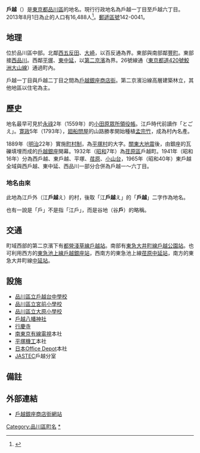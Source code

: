 {{Pathnav|日本|東京都|品川區|frame=1}}
{{Infobox Settlement
|official_name = 戶越
|native_name =
|settlement_type = [[町|町]]
|image_skyline = Togoshi-ginza street.JPG
|imagesize = 200px
|image_caption = 荏原町商店街
|image_flag =
|image_seal =
| image_map =
| map_caption =
|subdivision_type = [[國家|國家]]
|subdivision_name = [[File:Flag_of_Japan.svg|border]] [[日本|日本]]
|subdivision_type1 = [[都道府縣|都道府縣]]
|subdivision_name1 = [[File:Flag_of_Tokyo_Prefecture.svg|25px]] [[東京都|東京都]]
|subdivision_type2 = [[東京都區部|特別區]]
|subdivision_name2 = [[File:Flag_of_Shinagawa,_Tokyo.svg|25px]] [[品川區|品川區]]
|established_title =
|established_date =
|government_type =
|leader_title =
|leader_name =
|area_magnitude =
|area_total_sq_mi =
|area_total_km2 =
|area_land_sq_mi =
|area_land_km2 =
|area_urban_sq_mi =
|area_urban_km2 =
|area_metro_km2 =
|area_metro_sq_mi =
|population_as_of= 2013年（平成25年）8月1日
|population_footnotes =
|population_total = 16488
|population_urban =
|population_metro =
|population_density_sq_mi =
|population_density_km2 =
| timezone = [[日本標準時間|JST]]
| utc_offset = +9
|timezone_DST =
|utc_offset_DST =
|latd=|latm=|lats=|latNS=
|longd=|longm=|longs=|longEW=
|elevation_footnotes=
|elevation_m =
|elevation_ft =
|postal_code_type = [[郵遞區號|郵遞區號]]
|postal_code = 142-0041
|area_code =
|website =
|footnotes =
}}
'''戶越'''（{{jpn|j=戸越|hg=とごし|rm=Togoshi|f=y}}）是[[東京都|東京都]][[品川區|品川區]]的地名。現行行政地名為戶越一丁目至戶越六丁目。2013年8月1日為止的人口有16,488人<ref>{{Cite web |url=http://www.city.shinagawa.tokyo.jp/ct/other000044500/201308a.xls |title=世帯と人口‐例月表 【地区別、町丁別、地域センター別】 2013年8月1日現在 |accessdate=2013年8月7日 |archive-date=2014年2月23日 |archive-url=https://web.archive.org/web/20140223014045/http://www.city.shinagawa.tokyo.jp/ct/other000044500/201308a.xls |dead-url=no }}</ref>。[[郵遞區號|郵遞區號]]142-0041。

== 地理 ==
位於品川區中部。北鄰[[西五反田|西五反田]]、[[大崎_(品川區)|大崎]]，以百反通為界。東部與南部鄰[[豐町_(品川區)|豐町]]。東部接[[西品川|西品川]]。西鄰[[平塚_(品川區)|平塚]]、[[東中延|東中延]]，以[[國道1號_(日本)|第二京濱]]為界。26號線通（[[東京都道420號鮫洲大山線|東京都道420號鮫洲大山線]]）通過町內。

戶越一丁目與戶越二丁目之間為[[戶越銀座|戶越銀座商店街]]。第二京濱沿線高層建築林立，其他地區以住宅為主。

== 歷史 ==
地名最早可見於[[永祿|永祿]]2年（1559年）的[[小田原眾所領役帳|小田原眾所領役帳]]。江戶時代前讀作「とごえ」。[[寛政|寛政]]5年（1793年），[[廻船問屋|廻船問屋]]的山路勝孝開始種植[[孟宗竹|孟宗竹]]，成為村內名產。

1889年（[[明治|明治]]22年）實施[[町村制|町村制]]，為[[平塚村|平塚村]]的大字。[[關東大地震|關東大地震]]後，由銀座的瓦礫填埋而成的[[戶越銀座|戶越銀座]]開幕。1932年（[[昭和|昭和]]7年）為[[荏原區|荏原區]]戶越町。1941年（昭和16年）分為西戶越、東戶越、平塚、[[荏原_(品川區)|荏原]]、[[小山台|小山台]]，1965年（昭和40年）東戶越全域與西戶越、東中延、西品川一部分合併為戶越一～六丁目。

=== 地名由來 ===
此地為江戶外（江'''戶越'''え）的村，後取「江'''戶越'''え」的「'''戶越'''」二字作為地名。

也有一說是「戶」不是指「江戶」，而是谷地（谷'''戶'''）的略稱。

== 交通 ==
町域西部的第二京濱下有[[都營地下鐵淺草線|都營淺草線]][[戶越站|戶越站]]。南部有[[東急大井町線|東急大井町線]][[戶越公園站|戶越公園站]]。也可利用西方的[[東急池上線|東急池上線]][[戶越銀座站|戶越銀座站]]，西南方的東急池上線[[荏原中延站|荏原中延站]]，南方的東急大井町線[[中延站|中延站]]。

== 設施 ==
* [[品川區立戶越台中學校|品川區立戶越台中學校]]
* [[品川區立宮前小學校|品川區立宮前小學校]]
* [[品川區立大原小學校|品川區立大原小學校]]
* [[戶越八幡神社|戶越八幡神社]]
* [[行慶寺|行慶寺]]
*[[南東京有線電視|南東京有線電視]]本社
*[[平塚機工|平塚機工]]本社
*[[Office_Depot|日本Office Depot]]本社
*[[JASTEC|JASTEC]]戶越分室

== 備註 ==
{{reflist}}

== 外部連結 ==
{{Commonscat|Togoshi}}
* [http://www.togoshiginza.jp/ 戶越銀座商店街網站] {{Wayback|url=http://www.togoshiginza.jp/ |date=20130809191651 }}

{{品川區的町名}}
{{DEFAULTSORT:Togoshi}}
[[Category:品川區町名|Category:品川區町名]]
[[Category:戶越|*]]